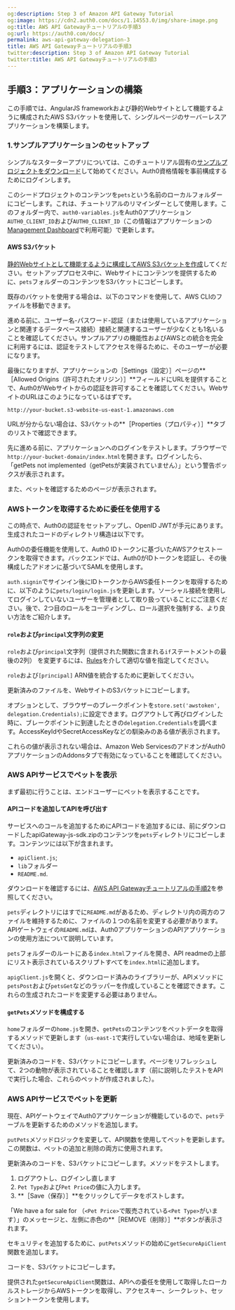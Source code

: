 ```yaml
---
og:description: Step 3 of Amazon API Gateway Tutorial
og:image: https://cdn2.auth0.com/docs/1.14553.0/img/share-image.png
og:title: AWS API Gatewayチュートリアルの手順3
og:url: https://auth0.com/docs/
permalink: aws-api-gateway-delegation-3
title: AWS API Gatewayチュートリアルの手順3
twitter:description: Step 3 of Amazon API Gateway Tutorial
twitter:title: AWS API Gatewayチュートリアルの手順3
---
```




## 手順3：アプリケーションの構築

この手順では、AngularJS frameworkおよび静的Webサイトとして機能するように構成されたAWS S3バケットを使用して、シングルページのサーバーレスアプリケーションを構築します。

### 1.サンプルアプリケーションのセットアップ

シンプルなスターターアプリについては、このチュートリアル固有の[サンプルプロジェクトをダウンロード](https://github.com/auth0/auth0-aws/tree/master/examples/api-gateway/client)して始めてください。Auth0資格情報を事前構成するためにログインします。

このシードプロジェクトのコンテンツを`pets`という名前のローカルフォルダーにコピーします。これは、チュートリアルのリマインダーとして使用します。このフォルダー内で、`auth0-variables.js`をAuth0アプリケーション`AUTH0_CLIENT_ID`および`AUTH0_CLIENT_ID`（この情報はアプリケーションの[Management Dashboard](%24%7Bmanage_url%7D/#/applications)で利用可能）で更新します。

#### AWS S3バケット

[静的Webサイトとして機能するように構成してAWS S3バケットを作成](http://docs.aws.amazon.com/gettingstarted/latest/swh/website-hosting-intro.html)してください。セットアッププロセス中に、Webサイトにコンテンツを提供するために、`pets`フォルダーのコンテンツをS3バケットにコピーします。

既存のバケットを使用する場合は、以下のコマンドを使用して、AWS CLIのファイルを移動できます。



進める前に、ユーザー名-パスワード-認証（または使用しているアプリケーションと関連するデータベース接続）接続と関連するユーザーが少なくとも1名いることを確認してください。サンプルアプリの機能性およびAWSとの統合を完全に利用するには、認証をテストしてアクセスを得るために、そのユーザーが必要になります。

最後になりますが、アプリケーションの［Settings（設定）］ページの**［Allowed Origins（許可されたオリジン）］**フィールドにURLを提供することで、Auth0がWebサイトからの認証を許可することを確認してください。WebサイトのURLはこのようになっているはずです。

`http://your-bucket.s3-website-us-east-1.amazonaws.com`

URLが分からない場合は、S3バケットの**［Properties（プロパティ）］**タブのリストで確認できます。

先に進める前に、アプリケーションへのログインをテストします。ブラウザーで`http://your-bucket-domain/index.html`を開きます。ログインしたら、「getPets not implemented（getPetsが実装されていません）」という警告ボックスが表示されます。

また、ペットを確認するためのページが表示されます。

### AWSトークンを取得するために委任を使用する

この時点で、Auth0の認証をセットアップし、OpenID JWTが手元にあります。生成されたコードのディレクトリ構造は以下です。

Auth0の委任機能を使用して、Auth0 IDトークンに基づいたAWSアクセストークンを取得できます。バックエンドでは、Auth0がIDトークンを認証し、その後構成したアドオンに基づいてSAMLを使用します。

`auth.signin`でサインイン後にIDトークンからAWS委任トークンを取得するために、以下のように`pets/login/login.js`を更新します。ソーシャル接続を使用してログインしていないユーザーを管理者として取り扱っていることにご注意ください。後で、2つ目のロールをコーディングし、ロール選択を強制する、より良い方法をご紹介します。



#### `role`および`principal`文字列の変更

`role`および`principal`文字列（提供された関数に含まれる`if`ステートメントの最後の2列） を変更するには、[Rules](%24%7Bmanage_url%7D/#/rules)を介して適切な値を指定してください。



`role`および`[principal]` ARN値を統合するために更新してください。

更新済みのファイルを、WebサイトのS3バケットにコピーします。

オプションとして、ブラウザーのブレークポイントを`store.set('awstoken', delegation.Credentials);`に設定できます。ログアウトして再びログインした時に、ブレークポイントに到達したときの`delegation.Credentials`を調べます。AccessKeyIdやSecretAccessKeyなどの馴染みのある値が表示されます。



これらの値が表示されない場合は、Amazon Web ServicesのアドオンがAuth0アプリケーションのAddonsタブで有効になっていることを確認してください。

### AWS APIサービスでペットを表示

まず最初に行うことは、エンドユーザーにペットを表示することです。

#### APIコードを追加してAPIを呼び出す

サービスへのコールを追加するためにAPIコードを追加するには、前にダウンロードしたapiGateway-js-sdk.zipのコンテンツを`pets`ディレクトリにコピーします。コンテンツには以下が含まれます。

* `apiClient.js`;
* `lib`フォルダー
* `README.md`.

ダウンロードを確認するには、[AWS API Gatewayチュートリアルの手順2](/customize/integrations/aws/aws-api-gateway-delegation/aws-api-gateway-delegation-2#deploy-the-api)を参照してください。

`pets`ディレクトリにはすでに`README.md`があるため、ディレクトリ内の両方のファイルを維持するために、ファイルの１つの名前を変更する必要があります。APIゲートウェイの`README.md`は、Auth0アプリケーションのAPIアプリケーションの使用方法について説明しています。

`pets`フォルダーのルートにある`index.html`ファイルを開き、API readmeの上部にリスト表示されているスクリプトすべてを`index.html`に追加します。



`apigClient.js`を開くと、ダウンロード済みのライブラリーが、APIメソッドに`petsPost`および`petsGet`などのラッパーを作成していることを確認できます。これらの生成されたコードを変更する必要はありません。

#### `getPets`メソッドを構成する

`home`フォルダーの`home.js`を開き、`getPets`のコンテンツをペットデータを取得するメソッドで更新します（`us-east-1`で実行していない場合は、地域を更新してください）。



更新済みのコードを、S3バケットにコピーします。ページをリフレッシュして、2つの動物が表示されていることを確認します（前に説明したテストをAPIで実行した場合、これらのペットが作成されました）。

### AWS APIサービスでペットを更新

現在、APIゲートウェイでAuth0アプリケーションが機能しているので、`pets`テーブルを更新するためのメソッドを追加します。

`putPets`メソッドロジックを変更して、API関数を使用してペットを更新します。この関数は、ペットの追加と削除の両方に使用されます。



更新済みのコードを、S3バケットにコピーします。メソッドをテストします。

1. ログアウトし、ログインし直します
2. `Pet Type`および`Pet Price`の値に入力します。
3. **［Save（保存）］**をクリックしてデータをポストします。

「We have a <Pet Type> for sale for <Pet Price>（`<Pet Price>`で販売されている`<Pet Type>`がいます）」のメッセージと、左側に赤色の**［REMOVE（削除）］**ボタンが表示されます。

セキュリティを追加するために、`putPets`メソッドの始めに`getSecureApiClient`関数を追加します。



コードを、S3バケットにコピーします。

提供された`getSecureApiClient`関数は、APIへの委任を使用して取得したローカルストレージからAWSトークンを取得し、アクセスキー、シークレット、セッショントークンを使用します。